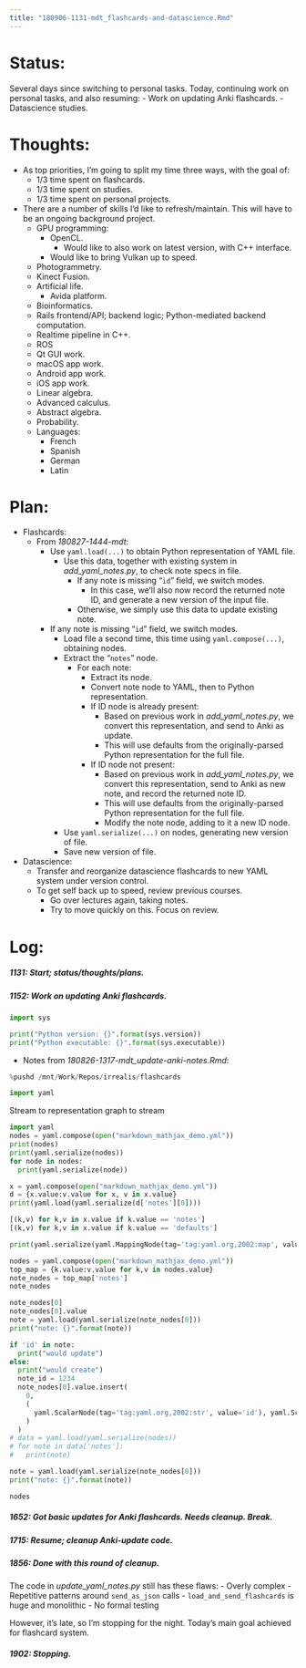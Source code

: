 ```yaml
---
title: "180906-1131-mdt_flashcards-and-datascience.Rmd"
---
```


# Status:

Several days since switching to personal tasks. Today, continuing work on personal tasks, and also resuming:
- Work on updating Anki flashcards.
- Datascience studies.


# Thoughts:

- As top priorities, I'm going to split my time three ways, with the goal of:
  - 1/3 time spent on flashcards.
  - 1/3 time spent on studies.
  - 1/3 time spent on personal projects.

- There are a number of skills I'd like to refresh/maintain. This will have to be an ongoing background project.
  - GPU programming:
    - OpenCL.
      - Would like to also work on latest version, with C++ interface.
    - Would like to bring Vulkan up to speed.
  - Photogrammetry.
  - Kinect Fusion.
  - Artificial life.
    - Avida platform.
  - Bioinformatics.
  - Rails frontend/API; backend logic; Python-mediated backend computation.
  - Realtime pipeline in C++.
  - ROS
  - Qt GUI work.
  - macOS app work.
  - Android app work.
  - iOS app work.
  - Linear algebra.
  - Advanced calculus.
  - Abstract algebra.
  - Probability.
  - Languages:
    - French
    - Spanish
    - German
    - Latin


# Plan:

- Flashcards:
  - From _180827-1444-mdt_:
    - Use `yaml.load(...)` to obtain Python representation of YAML file.
      - Use this data, together with existing system in _add_yaml_notes.py_, to check note specs in file.
        - If any note is missing "`id`" field, we switch modes.
          - In this case, we'll also now record the returned note ID, and generate a new version of the input file.
        - Otherwise, we simply use this data to update existing note.
    - If any note is missing "`id`" field, we switch modes.
      - Load file a second time, this time using `yaml.compose(...)`, obtaining nodes.
      - Extract the "`notes`" node.
        - For each note:
          - Extract its node.
          - Convert note node to YAML, then to Python representation.
          - If ID node is already present:
            - Based on previous work in _add_yaml_notes.py_, we convert this representation, and send to Anki as update.
            - This will use defaults from the originally-parsed Python representation for the full file.
          - If ID node not present:
            - Based on previous work in _add_yaml_notes.py_, we convert this representation, send to Anki as new note, and record the returned note ID.
            - This will use defaults from the originally-parsed Python representation for the full file.
            - Modify the note node, adding to it a new ID node.
      - Use `yaml.serialize(...)` on nodes, generating new version of file.
      - Save new version of file.

- Datascience:
  - Transfer and reorganize datascience flashcards to new YAML system under version control.
  - To get self back up to speed, review previous courses.
    - Go over lectures again, taking notes.
    - Try to move quickly on this. Focus on review.


# Log:

##### 1131: Start; status/thoughts/plans.

##### 1152: Work on updating Anki flashcards.


```python
import sys

print("Python version: {}".format(sys.version))
print("Python executable: {}".format(sys.executable))
```

- Notes from _180826-1317-mdt_update-anki-notes.Rmd_:

```python
%pushd /mnt/Work/Repos/irrealis/flashcards
```

```python
import yaml
```

Stream to representation graph to stream
```python
import yaml
nodes = yaml.compose(open("markdown_mathjax_demo.yml"))
print(nodes)
print(yaml.serialize(nodes))
for node in nodes:
  print(yaml.serialize(node))
```

```python
x = yaml.compose(open("markdown_mathjax_demo.yml"))
d = {x.value:v.value for x, v in x.value}
print(yaml.load(yaml.serialize(d['notes'][0])))

[(k,v) for k,v in x.value if k.value == 'notes']
[(k,v) for k,v in x.value if k.value == 'defaults']

print(yaml.serialize(yaml.MappingNode(tag='tag:yaml.org,2002:map', value = [(k,v) for k,v in x.value if k.value == 'notes'])))


```



```python
nodes = yaml.compose(open("markdown_mathjax_demo.yml"))
top_map = {k.value:v.value for k,v in nodes.value}
note_nodes = top_map['notes']
note_nodes

note_nodes[0]
note_nodes[0].value
note = yaml.load(yaml.serialize(note_nodes[0]))
print("note: {}".format(note))

if 'id' in note:
  print("would update")
else:
  print("would create")
  note_id = 1234
  note_nodes[0].value.insert(
    0,
    (
      yaml.ScalarNode(tag='tag:yaml.org,2002:str', value='id'), yaml.ScalarNode(tag='tag:yaml.org,2002:int', value=str(note_id))
    )
  )
# data = yaml.load(yaml.serialize(nodes))
# for note in data['notes']:
#   print(note)

note = yaml.load(yaml.serialize(note_nodes[0]))
print("note: {}".format(note))

nodes
```


##### 1652: Got basic updates for Anki flashcards. Needs cleanup. Break.

##### 1715: Resume; cleanup Anki-update code.

##### 1856: Done with this round of cleanup.

The code in _update_yaml_notes.py_ still has these flaws:
- Overly complex
- Repetitive patterns around `send_as_json` calls
- `load_and_send_flashcards` is huge and monolithic
- No formal testing

However, it's late, so I'm stopping for the night. Today's main goal achieved for flashcard system.

##### 1902: Stopping.
